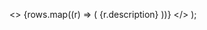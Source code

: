   <>
    {rows.map((r) => (
      <ParamField
        query={r.name}
        type={r.type}
        default={r.default}
        required={r.required}
      >
        {r.description}
      </ParamField>
    ))}
  </>
);
